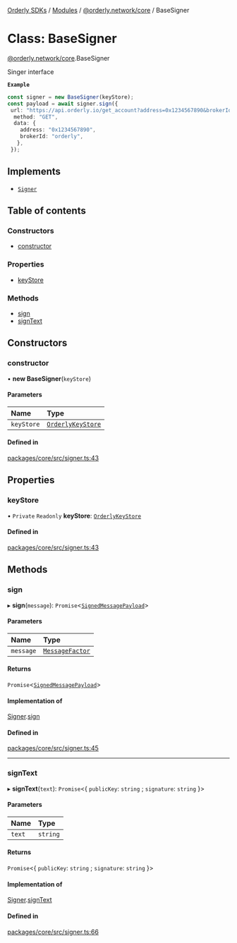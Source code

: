 [Orderly SDKs](/sdks/tech-doc/README) / [Modules](/sdks/tech-doc/modules) / [@orderly.network/core](/sdks/tech-doc/modules/orderly_network_core) / BaseSigner

# Class: BaseSigner

[@orderly.network/core](/sdks/tech-doc/modules/orderly_network_core).BaseSigner

Singer interface

**`Example`**

```ts
const signer = new BaseSigner(keyStore);
const payload = await signer.sign({
 url: "https://api.orderly.io/get_account?address=0x1234567890&brokerId=orderly",
  method: "GET",
  data: {
    address: "0x1234567890",
    brokerId: "orderly",
   },
 });
 ```

## Implements

- [`Signer`](/sdks/tech-doc/interfaces/orderly_network_core.Signer)

## Table of contents

### Constructors

- [constructor](/sdks/tech-doc/classes/orderly_network_core.BaseSigner#constructor)

### Properties

- [keyStore](/sdks/tech-doc/classes/orderly_network_core.BaseSigner#keystore)

### Methods

- [sign](/sdks/tech-doc/classes/orderly_network_core.BaseSigner#sign)
- [signText](/sdks/tech-doc/classes/orderly_network_core.BaseSigner#signtext)

## Constructors

### constructor

• **new BaseSigner**(`keyStore`)

#### Parameters

| Name | Type |
| :------ | :------ |
| `keyStore` | [`OrderlyKeyStore`](/sdks/tech-doc/interfaces/orderly_network_core.OrderlyKeyStore) |

#### Defined in

[packages/core/src/signer.ts:43](https://github.com/OrderlyNetwork/js-sdk/blob/d47dd11/packages/core/src/signer.ts#L43)

## Properties

### keyStore

• `Private` `Readonly` **keyStore**: [`OrderlyKeyStore`](../interfaces/orderly_network_core.OrderlyKeyStore)

#### Defined in

[packages/core/src/signer.ts:43](https://github.com/OrderlyNetwork/js-sdk/blob/d47dd11/packages/core/src/signer.ts#L43)

## Methods

### sign

▸ **sign**(`message`): `Promise`\<[`SignedMessagePayload`](../modules/orderly_network_core#signedmessagepayload)\>

#### Parameters

| Name | Type |
| :------ | :------ |
| `message` | [`MessageFactor`](../modules/orderly_network_core#messagefactor) |

#### Returns

`Promise`\<[`SignedMessagePayload`](../modules/orderly_network_core#signedmessagepayload)\>

#### Implementation of

[Signer](../interfaces/orderly_network_core.Signer).[sign](../interfaces/orderly_network_core.Signer#sign)

#### Defined in

[packages/core/src/signer.ts:45](https://github.com/OrderlyNetwork/js-sdk/blob/d47dd11/packages/core/src/signer.ts#L45)

___

### signText

▸ **signText**(`text`): `Promise`\<\{ `publicKey`: `string` ; `signature`: `string`  }\>

#### Parameters

| Name | Type |
| :------ | :------ |
| `text` | `string` |

#### Returns

`Promise`\<\{ `publicKey`: `string` ; `signature`: `string`  }\>

#### Implementation of

[Signer](../interfaces/orderly_network_core.Signer).[signText](../interfaces/orderly_network_core.Signer#signtext)

#### Defined in

[packages/core/src/signer.ts:66](https://github.com/OrderlyNetwork/js-sdk/blob/d47dd11/packages/core/src/signer.ts#L66)

